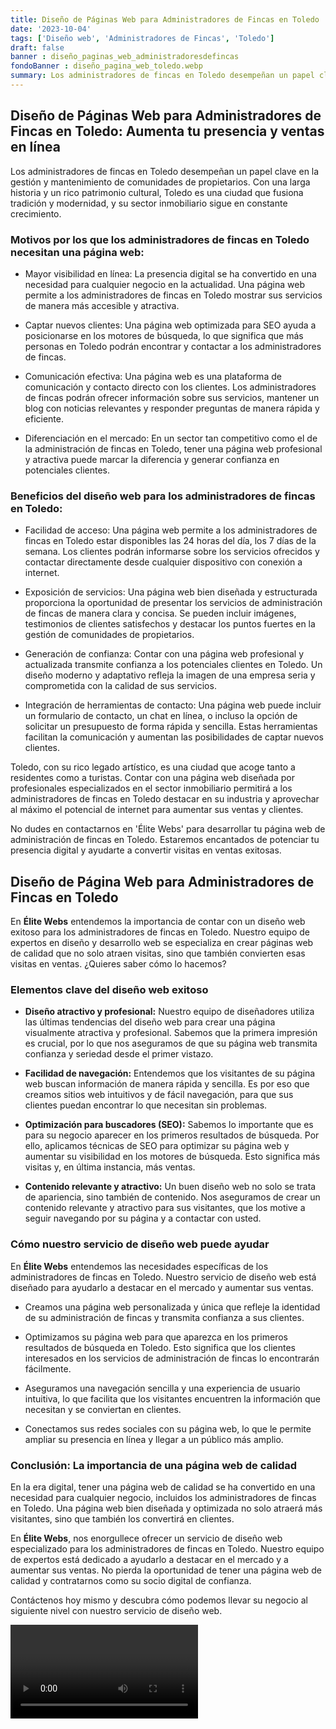```yaml
---
title: Diseño de Páginas Web para Administradores de Fincas en Toledo
date: '2023-10-04'
tags: ['Diseño web', 'Administradores de Fincas', 'Toledo']
draft: false
banner : diseño_paginas_web_administradoresdefincas
fondoBanner : diseño_pagina_web_toledo.webp
summary: Los administradores de fincas en Toledo desempeñan un papel clave en la gestión y mantenimiento de comunidades de propietarios. Con una larga historia y un rico patrimonio cultural, Toledo es una ciudad que fusiona tradición y modernidad, y su sector inmobiliario sigue en constante crecimiento.
---
```


## Diseño de Páginas Web para Administradores de Fincas en Toledo: Aumenta tu presencia y ventas en línea

Los administradores de fincas en Toledo desempeñan un papel clave en la gestión y mantenimiento de comunidades de propietarios. Con una larga historia y un rico patrimonio cultural, Toledo es una ciudad que fusiona tradición y modernidad, y su sector inmobiliario sigue en constante crecimiento.

### Motivos por los que los administradores de fincas en Toledo necesitan una página web:

- Mayor visibilidad en línea: La presencia digital se ha convertido en una necesidad para cualquier negocio en la actualidad. Una página web permite a los administradores de fincas en Toledo mostrar sus servicios de manera más accesible y atractiva.

- Captar nuevos clientes: Una página web optimizada para SEO ayuda a posicionarse en los motores de búsqueda, lo que significa que más personas en Toledo podrán encontrar y contactar a los administradores de fincas.

- Comunicación efectiva: Una página web es una plataforma de comunicación y contacto directo con los clientes. Los administradores de fincas podrán ofrecer información sobre sus servicios, mantener un blog con noticias relevantes y responder preguntas de manera rápida y eficiente.

- Diferenciación en el mercado: En un sector tan competitivo como el de la administración de fincas en Toledo, tener una página web profesional y atractiva puede marcar la diferencia y generar confianza en potenciales clientes.

### Beneficios del diseño web para los administradores de fincas en Toledo:

- Facilidad de acceso: Una página web permite a los administradores de fincas en Toledo estar disponibles las 24 horas del día, los 7 días de la semana. Los clientes podrán informarse sobre los servicios ofrecidos y contactar directamente desde cualquier dispositivo con conexión a internet.

- Exposición de servicios: Una página web bien diseñada y estructurada proporciona la oportunidad de presentar los servicios de administración de fincas de manera clara y concisa. Se pueden incluir imágenes, testimonios de clientes satisfechos y destacar los puntos fuertes en la gestión de comunidades de propietarios.

- Generación de confianza: Contar con una página web profesional y actualizada transmite confianza a los potenciales clientes en Toledo. Un diseño moderno y adaptativo refleja la imagen de una empresa seria y comprometida con la calidad de sus servicios.

- Integración de herramientas de contacto: Una página web puede incluir un formulario de contacto, un chat en línea, o incluso la opción de solicitar un presupuesto de forma rápida y sencilla. Estas herramientas facilitan la comunicación y aumentan las posibilidades de captar nuevos clientes.

Toledo, con su rico legado artístico, es una ciudad que acoge tanto a residentes como a turistas. Contar con una página web diseñada por profesionales especializados en el sector inmobiliario permitirá a los administradores de fincas en Toledo destacar en su industria y aprovechar al máximo el potencial de internet para aumentar sus ventas y clientes.

No dudes en contactarnos en 'Élite Webs' para desarrollar tu página web de administración de fincas en Toledo. Estaremos encantados de potenciar tu presencia digital y ayudarte a convertir visitas en ventas exitosas.

<GifSeo />

<Cta />

## Diseño de Página Web para Administradores de Fincas en Toledo

En **Élite Webs** entendemos la importancia de contar con un diseño web exitoso para los administradores de fincas en Toledo. Nuestro equipo de expertos en diseño y desarrollo web se especializa en crear páginas web de calidad que no solo atraen visitas, sino que también convierten esas visitas en ventas. ¿Quieres saber cómo lo hacemos?

### Elementos clave del diseño web exitoso

- **Diseño atractivo y profesional:** Nuestro equipo de diseñadores utiliza las últimas tendencias del diseño web para crear una página visualmente atractiva y profesional. Sabemos que la primera impresión es crucial, por lo que nos aseguramos de que su página web transmita confianza y seriedad desde el primer vistazo.

- **Facilidad de navegación:** Entendemos que los visitantes de su página web buscan información de manera rápida y sencilla. Es por eso que creamos sitios web intuitivos y de fácil navegación, para que sus clientes puedan encontrar lo que necesitan sin problemas.

- **Optimización para buscadores (SEO):** Sabemos lo importante que es para su negocio aparecer en los primeros resultados de búsqueda. Por ello, aplicamos técnicas de SEO para optimizar su página web y aumentar su visibilidad en los motores de búsqueda. Esto significa más visitas y, en última instancia, más ventas.

- **Contenido relevante y atractivo:** Un buen diseño web no solo se trata de apariencia, sino también de contenido. Nos aseguramos de crear un contenido relevante y atractivo para sus visitantes, que los motive a seguir navegando por su página y a contactar con usted. 

### Cómo nuestro servicio de diseño web puede ayudar

En **Élite Webs** entendemos las necesidades específicas de los administradores de fincas en Toledo. Nuestro servicio de diseño web está diseñado para ayudarlo a destacar en el mercado y aumentar sus ventas.

- Creamos una página web personalizada y única que refleje la identidad de su administración de fincas y transmita confianza a sus clientes.

- Optimizamos su página web para que aparezca en los primeros resultados de búsqueda en Toledo. Esto significa que los clientes interesados en los servicios de administración de fincas lo encontrarán fácilmente.

- Aseguramos una navegación sencilla y una experiencia de usuario intuitiva, lo que facilita que los visitantes encuentren la información que necesitan y se conviertan en clientes.

- Conectamos sus redes sociales con su página web, lo que le permite ampliar su presencia en línea y llegar a un público más amplio.

### Conclusión: La importancia de una página web de calidad

En la era digital, tener una página web de calidad se ha convertido en una necesidad para cualquier negocio, incluidos los administradores de fincas en Toledo. Una página web bien diseñada y optimizada no solo atraerá más visitantes, sino que también los convertirá en clientes.

En **Élite Webs**, nos enorgullece ofrecer un servicio de diseño web especializado para los administradores de fincas en Toledo. Nuestro equipo de expertos está dedicado a ayudarlo a destacar en el mercado y a aumentar sus ventas. No pierda la oportunidad de tener una página web de calidad y contratarnos como su socio digital de confianza.

Contáctenos hoy mismo y descubra cómo podemos llevar su negocio al siguiente nivel con nuestro servicio de diseño web.

<Video />

<CtaBot job='Administradores de Fincas' city='Toledo'/>

<Gmaps query='Toledo+españa+maps' />